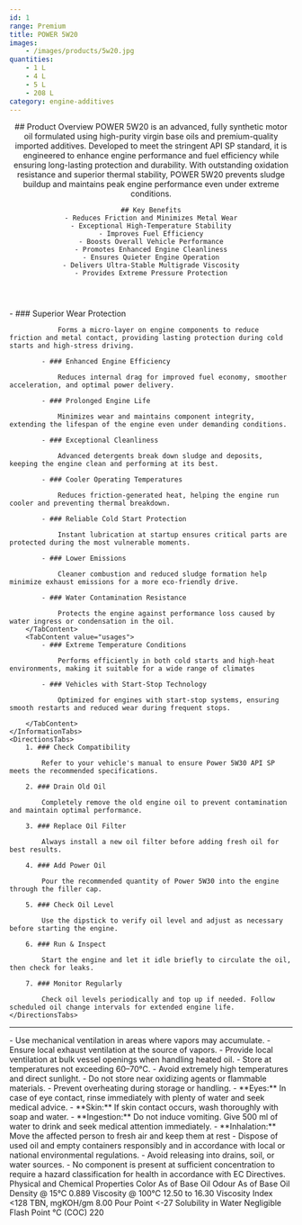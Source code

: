 ```yaml
---
id: 1
range: Premium
title: POWER 5W20
images:
    - /images/products/5w20.jpg
quantities:
    - 1 L
    - 4 L
    - 5 L
    - 208 L
category: engine-additives
---
```


<Header>
    ## Product Overview
    POWER 5W20 is an advanced, fully synthetic motor oil formulated using high-purity
    virgin base oils and premium-quality imported additives. Developed to meet the stringent
    API SP standard, it is engineered to enhance engine performance and fuel efficiency while
    ensuring long-lasting protection and durability. With outstanding oxidation resistance and
    superior thermal stability, POWER 5W20 prevents sludge buildup and maintains peak
    engine performance even under extreme conditions.


    ## Key Benefits
    - Reduces Friction and Minimizes Metal Wear
    - Exceptional High-Temperature Stability
    - Improves Fuel Efficiency
    - Boosts Overall Vehicle Performance
    - Promotes Enhanced Engine Cleanliness
    - Ensures Quieter Engine Operation
    - Delivers Ultra-Stable Multigrade Viscosity
    - Provides Extreme Pressure Protection

</Header>

<Section>
    <InformationTabs>
        <TabContent value="core">
            - ### Superior Wear Protection

                Forms a micro-layer on engine components to reduce friction and metal contact, providing lasting protection during cold starts and high-stress driving.

            - ### Enhanced Engine Efficiency

                Reduces internal drag for improved fuel economy, smoother acceleration, and optimal power delivery.

            - ### Prolonged Engine Life

                Minimizes wear and maintains component integrity, extending the lifespan of the engine even under demanding conditions.
    
            - ### Exceptional Cleanliness

                Advanced detergents break down sludge and deposits, keeping the engine clean and performing at its best.
    
            - ### Cooler Operating Temperatures

                Reduces friction-generated heat, helping the engine run cooler and preventing thermal breakdown.
    
            - ### Reliable Cold Start Protection

                Instant lubrication at startup ensures critical parts are protected during the most vulnerable moments. 
    
            - ### Lower Emissions

                Cleaner combustion and reduced sludge formation help minimize exhaust emissions for a more eco-friendly drive.
    
            - ### Water Contamination Resistance

                Protects the engine against performance loss caused by water ingress or condensation in the oil.
        </TabContent>
        <TabContent value="usages">
            - ### Extreme Temperature Conditions

                Performs efficiently in both cold starts and high-heat environments, making it suitable for a wide range of climates

            - ### Vehicles with Start-Stop Technology

                Optimized for engines with start-stop systems, ensuring smooth restarts and reduced wear during frequent stops.

        </TabContent>
    </InformationTabs>
    <DirectionsTabs>
        1. ### Check Compatibility
    
            Refer to your vehicle's manual to ensure Power 5W30 API SP meets the recommended specifications.
   
        2. ### Drain Old Oil
    
            Completely remove the old engine oil to prevent contamination and maintain optimal performance.
   
        3. ### Replace Oil Filter
    
            Always install a new oil filter before adding fresh oil for best results.
   
        4. ### Add Power Oil
    
            Pour the recommended quantity of Power 5W30 into the engine through the filler cap.
   
        5. ### Check Oil Level
    
            Use the dipstick to verify oil level and adjust as necessary before starting the engine.
   
        6. ### Run & Inspect
    
            Start the engine and let it idle briefly to circulate the oil, then check for leaks.
   
        7. ### Monitor Regularly
    
            Check oil levels periodically and top up if needed. Follow scheduled oil change intervals for extended engine life.
    </DirectionsTabs>
</Section>

***

<Section>
    <SafetyTabs>
        <TabContent value="handling">
            - Use mechanical ventilation in areas where vapors may accumulate.
            - Ensure local exhaust ventilation at the source of vapors.
            - Provide local ventilation at bulk vessel openings when handling heated oil.
            - Store at temperatures not exceeding 60–70°C.
            - Avoid extremely high temperatures and direct sunlight.
            - Do not store near oxidizing agents or flammable materials.
            - Prevent overheating during storage or handling.
        </TabContent>
        <TabContent value="first-aid">
            - **Eyes:** In case of eye contact, rinse immediately with plenty of water and seek medical advice.
            - **Skin:** If skin contact occurs, wash thoroughly with soap and water.
            - **Ingestion:** Do not induce vomiting. Give 500 ml of water to drink and seek medical attention immediately.
            - **Inhalation:** Move the affected person to fresh air and keep them at rest
        </TabContent>
        <TabContent value="disposal">
            - Dispose of used oil and empty containers responsibly and in accordance with local or national environmental regulations.
            - Avoid releasing into drains, soil, or water sources.
        </TabContent>
        <TabContent value="hazardous">
            - No component is present at sufficient concentration to require a hazard classification for health in accordance with EC Directives.
        </TabContent>
    </SafetyTabs>
    <Table>
    <TableHeader>
        <TableRow>
        <TableHead colSpan={2} className="text-base font-semibold">
            Physical and Chemical Properties
        </TableHead>
        </TableRow>
    </TableHeader>
    <TableBody>
        <TableRow>
        <TableCell>Color</TableCell>
        <TableCell>As of Base Oil</TableCell>
        </TableRow>
        <TableRow>
        <TableCell>Odour</TableCell>
        <TableCell>As of Base Oil</TableCell>
        </TableRow>
        <TableRow>
        <TableCell>Density @ 15°C</TableCell>
        <TableCell>0.889</TableCell>
        </TableRow>
        <TableRow>
        <TableCell>Viscosity @ 100°C</TableCell>
        <TableCell>12.50 to 16.30</TableCell>
        </TableRow>
        <TableRow>
        <TableCell>Viscosity Index</TableCell>
        <TableCell>&lt;128</TableCell>
        </TableRow>
        <TableRow>
        <TableCell>TBN, mgKOH/gm</TableCell>
        <TableCell>8.00</TableCell>
        </TableRow>
        <TableRow>
        <TableCell>Pour Point</TableCell>
        <TableCell>&lt;-27</TableCell>
        </TableRow>
        <TableRow>
        <TableCell>Solubility in Water</TableCell>
        <TableCell>Negligible</TableCell>
        </TableRow>
        <TableRow>
        <TableCell>Flash Point °C (COC)</TableCell>
        <TableCell>220</TableCell>
        </TableRow>
    </TableBody>
    </Table>
</Section>